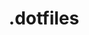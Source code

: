 ---
title: ".dotfiles"
description: "An Ansible-powered dotfiles repo automating system setup with Bash scripts, modular roles, and customizable variables for efficient multi-machine management."
tags: 
- ansible
githubRepo: "HYP3R00T/.dotfiles"
documentation: "https://dotfiles.hyperoot.dev/"
featured: false
draft: false
cover: "./images/dotfiles_transparent.png"
coverAlt: "github social preview"
readMore: false
---